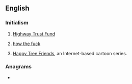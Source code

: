 ==English==

===Initialism===
{{rfc-header|Initialism}}
{{head|en|initialism}}

# {{lb|en|US}} [[w:Highway Trust Fund|Highway Trust Fund]]
# {{lb|en|Australia}} [[how the fuck]]
# {{lb|en|US}} [[w:Happy Tree Friends|Happy Tree Friends]], an Internet-based cartoon series.

===Anagrams===
* {{anagrams|en|HFT}}